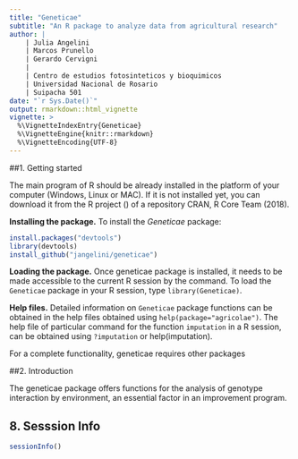 ```yaml
---
title: "Geneticae"
subtitle: "An R package to analyze data from agricultural research"
author: |
    | Julia Angelini
    | Marcos Prunello
    | Gerardo Cervigni
    |
    | Centro de estudios fotosinteticos y bioquimicos
    | Universidad Nacional de Rosario
    | Suipacha 501
date: "`r Sys.Date()`"
output: rmarkdown::html_vignette
vignette: >
  %\VignetteIndexEntry{Geneticae}
  %\VignetteEngine{knitr::rmarkdown}
  %\VignetteEncoding{UTF-8}
---
```



##1. Getting started

The main program of R should be already installed in the platform of your computer (Windows, Linux or MAC). If it is not installed yet, you can download it from the R project (\link{www.r-project.org}) of a repository CRAN, R Core Team (2018).


__Installing the package.__ To install the _Geneticae_ package:

```r
install.packages("devtools")
library(devtools)
install_github("jangelini/geneticae")
```


__Loading the package.__ Once geneticae package is installed, it needs to be made accessible to the current R session by the command. To load the `Geneticae` package in your R session, type `library(Geneticae)`.



__Help files.__  Detailed information on `Geneticae` package functions can be obtained in the help files obtained using `help(package="agricolae")`. The help file of particular command for the function `imputation` in a R session, can be obtained using `?imputation` or help(imputation).


For a complete functionality, geneticae requires other packages
\begin{itemize}
\item HOLA
\end{itemize}


##2. Introduction


The geneticae package offers functions for the analysis of genotype interaction by environment, an essential factor in an improvement program.





## 8. Sesssion Info

```r
sessionInfo()
```
